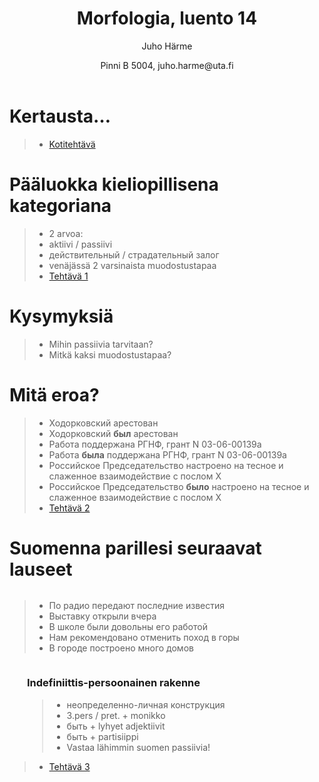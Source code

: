 % Morfologia, luento 14
% Juho Härme
% Pinni B 5004, juho.harme@uta.fi

# Kertausta...

>- [Kotitehtävä](../tehtavat/luento13.pdf)

# Pääluokka kieliopillisena kategoriana

>- 2 arvoa: 
>- aktiivi / passiivi
>- действительный / страдательный залог
>- venäjässä 2 varsinaista muodostustapaa
>- [Tehtävä 1](../tehtavat/luento14.pdf)

# Kysymyksiä

>- Mihin passiivia tarvitaan?
>- Mitkä kaksi muodostustapaa?

<!-- Tarkoitus siis opiskelijoiden miettiä itse auki kuvaus muodostamiselle

- Mikä partisiippi
- Mikä muoto partisiipista
- Mikä postfiksi

-->

# Mitä eroa?

>- Ходорковский арестован
>- Ходорковский **был** арестован 
>- Работа поддержана РГНФ, грант N 03-06-00139а
>- Работа **была** поддержана РГНФ, грант N 03-06-00139а
>- Российское Председательство настроено на тесное и слаженное взаимодействие с послом X
>- Российское Председательство **было** настроено на тесное и слаженное взаимодействие с послом X
>- [Tehtävä 2](../tehtavat/luento14.pdf)

# Suomenna parillesi seuraavat lauseet

<article style='float:left;'>
>- По радио передают последние известия
>- Выставку открыли вчера
>- В школе были довольны его работой
>- Нам рекомендовано отменить поход в горы
>- В городе построено много домов
</article>

<article class='incremental' style='float:left; margin-left:2em;'>

### Indefiniittis-persoonainen rakenne

>- неопределенно-личная конструкция
>- 3.pers / pret. + monikko 
>- быть + lyhyet adjektiivit
>- быть + partisiippi
>- Vastaa lähimmin suomen passiivia!

</article>

<article class='incremental' style='clear:left;'>
>- [Tehtävä 3](../tehtavat/luento14.pdf)
</article>
